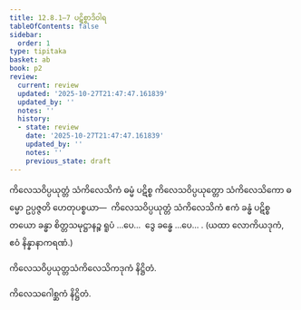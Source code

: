 ```yaml
---
title: 12.8.1–7 ပဋိစ္စာဒိဝါရ
tableOfContents: false
sidebar:
  order: 1
type: tipitaka
basket: ab
book: p2
review:
  current: review
  updated: '2025-10-27T21:47:47.161839'
  updated_by: ''
  notes: ''
  history:
  - state: review
    date: '2025-10-27T21:47:47.161839'
    updated_by: ''
    notes: ''
    previous_state: draft
---
```



<ReviewStatus review={frontmatter.review} showDetails={true} />

<HypothesisAnnotation frontmatter={frontmatter} />

<DynamicBreadcrumb />

<Division number="98" book="p2" e="ch" v="38" p="406">

<Paragraph number="4053" book="p2">
ကိလေသဝိပ္ပယုတ္တံ သံကိလေသိကံ ဓမ္မံ ပဋိစ္စ ကိလေသဝိပ္ပယုတ္တော သံကိလေသိကော ဓမ္မော ဥပ္ပဇ္ဇတိ ဟေတုပစ္စယာ—  ကိလေသဝိပ္ပယုတ္တံ သံကိလေသိကံ ဧကံ ခန္ဓံ ပဋိစ္စ တယော ခန္ဓာ စိတ္တသမုဋ္ဌာနဉ္စ ရူပံ …ပေ…  ဒွေ ခန္ဓေ …ပေ… .

</Paragraph>
</Division>

<Paragraph number="4054" type="center" book="p2">
(ယထာ လောကိယဒုကံ, ဧဝံ နိန္နာနာကရဏံ.)

  
ကိလေသဝိပ္ပယုတ္တသံကိလေသိကဒုကံ နိဋ္ဌိတံ.



</Paragraph>

<Paragraph number="4055" type="center" book="p2">
ကိလေသဂေါစ္ဆကံ နိဋ္ဌိတံ.
</Paragraph>